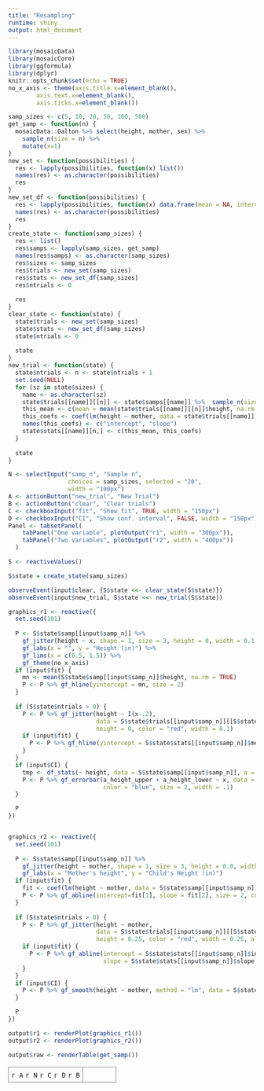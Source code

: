 ```yaml
---
title: "Resampling"
runtime: shiny
output: html_document
---
```


```r
library(mosaicData)
library(mosaicCore)
library(ggformula)
library(dplyr)
knitr::opts_chunk$set(echo = TRUE)
no_x_axis <- theme(axis.title.x=element_blank(),
        axis.text.x=element_blank(),
        axis.ticks.x=element_blank())
```


```r
samp_sizes <- c(5, 10, 20, 50, 100, 500)
get_samp <- function(n) {
  mosaicData::Galton %>% select(height, mother, sex) %>% 
    sample_n(size = n) %>% 
    mutate(x=1)
}
new_set <- function(possibilities) {
  res <- lapply(possibilities, function(x) list())
  names(res) <- as.character(possibilities)
  res
}
new_set_df <- function(possibilities) {
  res <- lapply(possibilities, function(x) data.frame(mean = NA, intercept = NA, slope = NA))
  names(res) <- as.character(possibilities)
  res
}
create_state <- function(samp_sizes) {
  res <- list()
  res$samps <- lapply(samp_sizes, get_samp)
  names(res$samps) <- as.character(samp_sizes)
  res$sizes <- samp_sizes
  res$trials <- new_set(samp_sizes)
  res$stats <- new_set_df(samp_sizes)
  res$ntrials <- 0
  
  res
}
clear_state <- function(state) {
  state$trials <- new_set(samp_sizes)
  state$stats <- new_set_df(samp_sizes)
  state$ntrials <- 0
  
  state
}
new_trial <- function(state) {
  state$ntrials <- n <- state$ntrials + 1
  set.seed(NULL)
  for (sz in state$sizes) {
    name <- as.character(sz)
    state$trials[[name]][[n]] <- state$samps[[name]] %>%  sample_n(size = sz, replace = TRUE)
    this_mean <- c(mean = mean(state$trials[[name]][[n]]$height, na.rm = TRUE))
    this_coefs <- coef(lm(height ~ mother, data = state$trials[[name]][[n]])) 
    names(this_coefs) <- c("intercept", "slope")
    state$stats[[name]][n,] <- c(this_mean, this_coefs)
  }
  
  state
}

N <- selectInput("samp_n", "Sample n", 
                 choices = samp_sizes, selected = "20",
                 width = "100px")
A <- actionButton("new_trial", "New Trial")
B <- actionButton("clear", "Clear trials")
C <- checkboxInput("fit", "Show fit", TRUE, width = "150px")
D <- checkboxInput("CI", "Show conf. interval", FALSE, width = "150px")
Panel <- tabsetPanel(
    tabPanel("One variable", plotOutput("r1", width = "300px")),
    tabPanel("Two variables", plotOutput("r2", width = "400px"))
  )

```




```r
S <- reactiveValues()

S$state = create_state(samp_sizes)

observeEvent(input$clear, {S$state <<- clear_state(S$state)})
observeEvent(input$new_trial, S$state <<- new_trial(S$state))

graphics_r1 <- reactive({
  set.seed(101)
  
  P <- S$state$samp[[input$samp_n]] %>%
    gf_jitter(height ~ x, shape = 1, size = 3, height = 0, width = 0.1 ) %>%
    gf_labs(x = "", y = "Height (in)") %>%
    gf_lims(x = c(0.5, 1.5)) %>%
    gf_theme(no_x_axis)
  if (input$fit) {
    mn <- mean(S$state$samp[[input$samp_n]]$height, na.rm = TRUE)
    P <- P %>% gf_hline(yintercept = mn, size = 2)
  }
 
  if (S$state$ntrials > 0) {
    P <- P %>% gf_jitter(height ~ I(x-.2), 
                         data = S$state$trials[[input$samp_n]][[S$state$ntrials]], 
                         height = 0, color = "red", width = 0.1) 
    if (input$fit) {
      P <- P %>% gf_hline(yintercept = S$state$stats[[input$samp_n]]$mean, color = "red", alpha = 0.5)
    }
  }
  if (input$CI) {
    tmp <- df_stats(~ height, data = S$state$samp[[input$samp_n]], a = ci.mean) %>% mutate(x = 1.2)
    P <- P %>% gf_errorbar(a_height_upper + a_height_lower ~ x, data = tmp, 
                           color = "blue", size = 2, width = .1)
  }

  P
})


graphics_r2 <- reactive({
  set.seed(101)
  
  P <- S$state$samp[[input$samp_n]] %>%
    gf_jitter(height ~ mother, shape = 1, size = 3, height = 0.0, width = 0.25, alpha = .5 ) %>%
    gf_labs(x = "Mother's height", y = "Child's Height (in)") 
  if (input$fit) {
    fit <- coef(lm(height ~ mother, data = S$state$samp[[input$samp_n]]))
    P <- P %>% gf_abline(intercept=fit[1], slope = fit[2], size = 2, color = "blue")
  }
  
  if (S$state$ntrials > 0) {
    P <- P %>% gf_jitter(height ~ mother, 
                         data = S$state$trials[[input$samp_n]][[S$state$ntrials]], 
                         height = 0.25, color = "red", width = 0.25, alpha = .5) 
    if (input$fit) {
      P <- P %>% gf_abline(intercept = S$state$stats[[input$samp_n]]$intercept,
                           slope = S$state$stats[[input$samp_n]]$slope, color = "red", alpha = 0.5)
    }
  }
  if (input$CI) {
    P <- P %>% gf_smooth(height ~ mother, method = "lm", data = S$state$samp[[input$samp_n]])
  }

  P
})

output$r1 <- renderPlot(graphics_r1())
output$r2 <- renderPlot(graphics_r2())

output$raw <- renderTable(get_samp())
```

<table><tr><td class="control">`r A` `r N` `r C` `r D` `r B`</td><td class="plot">`r Panel`</td></tr></table>



<style type="text/css">
td.control {
  border:1px solid gray;
  border-radius:10px;
  padding: 5px;
  vertical-align: top;
}
td.plot {
  border:1px solid gray;
  padding: 5px;
  border-radius:10px;
  color: white;
}

`r tableOutput("raw")`
</style>


